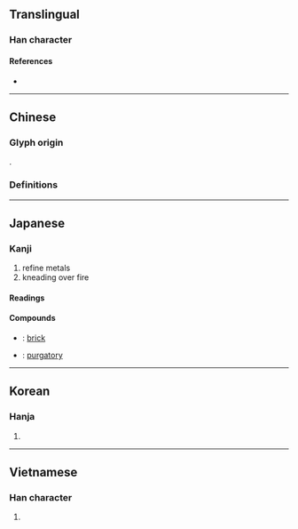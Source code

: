 {{also|炼|鍊}}
{{character info/new}}
==Translingual==
{{ja-forms|煉|炼|煉}}

===Han character===
{{Han char|rn=86|rad=火|as=09|sn=13|four=95896|canj=FDWF|ids=⿰火柬}}

====References====
* {{Han ref|kx=0676.040|dkj=19178|dj=1087.090|hdz=32215.110|uh=7149|ud=29001|bh=B7D2|bd=47058}}

----

==Chinese==

===Glyph origin===
{{Han etym}}
{{Han compound|火|柬|t1=fire|ls=psc|c1=s|c2=p}}.

===Definitions===
{{zh-see|鍊}}

----

==Japanese==

===Kanji===
{{ja-kanji|grade=|rs=火09}}

# refine metals
# kneading over fire

====Readings====
{{ja-readings
|goon=れん
|kanon=れん
|kun=ね-る
}}

====Compounds====
{{der-top|Compounds}}
* {{ja-r|煉瓦|れんが}}: [[brick]]
* {{ja-r|煉獄|れんごく}}: [[purgatory]]
{{der-bottom}}

----

==Korean==

===Hanja===
{{ko-hanja|hangeul=[[련]]>[[연]]|eumhun=|rv=ryeon>yeon|mr=ryŏn>yŏn|y=lyen>yen}}

# {{defn|lang=ko|sort=火09}}

----

==Vietnamese==

===Han character===
{{vi-hantu|[[luyện]], [[rịn]]|rs=火09}}

# {{defn|lang=vi|sort=火09}}
